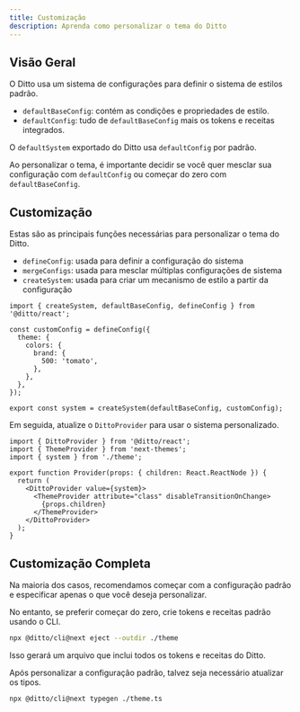 ```yaml
---
title: Customização
description: Aprenda como personalizar o tema do Ditto
---
```


## Visão Geral

O Ditto usa um sistema de configurações para definir o sistema de estilos padrão.

- `defaultBaseConfig`: contém as condições e propriedades de estilo.
- `defaultConfig`: tudo de `defaultBaseConfig` mais os tokens e receitas integrados.

O `defaultSystem` exportado do Ditto usa `defaultConfig` por padrão.

Ao personalizar o tema, é importante decidir se você quer mesclar sua
configuração com `defaultConfig` ou começar do zero com `defaultBaseConfig`.

## Customização

Estas são as principais funções necessárias para personalizar o tema do Ditto.

- `defineConfig`: usada para definir a configuração do sistema
- `mergeConfigs`: usada para mesclar múltiplas configurações de sistema
- `createSystem`: usada para criar um mecanismo de estilo a partir da configuração

```tsx title="theme.ts"
import { createSystem, defaultBaseConfig, defineConfig } from '@ditto/react';

const customConfig = defineConfig({
  theme: {
    colors: {
      brand: {
        500: 'tomato',
      },
    },
  },
});

export const system = createSystem(defaultBaseConfig, customConfig);
```

Em seguida, atualize o `DittoProvider` para usar o sistema personalizado.

```tsx
import { DittoProvider } from '@ditto/react';
import { ThemeProvider } from 'next-themes';
import { system } from './theme';

export function Provider(props: { children: React.ReactNode }) {
  return (
    <DittoProvider value={system}>
      <ThemeProvider attribute="class" disableTransitionOnChange>
        {props.children}
      </ThemeProvider>
    </DittoProvider>
  );
}
```

## Customização Completa

Na maioria dos casos, recomendamos começar com a configuração padrão e especificar apenas o que você deseja personalizar.

No entanto, se preferir começar do zero, crie tokens e receitas padrão usando o CLI.

```bash
npx @ditto/cli@next eject --outdir ./theme
```

Isso gerará um arquivo que inclui todos os tokens e receitas do Ditto.

Após personalizar a configuração padrão, talvez seja necessário atualizar os tipos.

```bash
npx @ditto/cli@next typegen ./theme.ts
```
